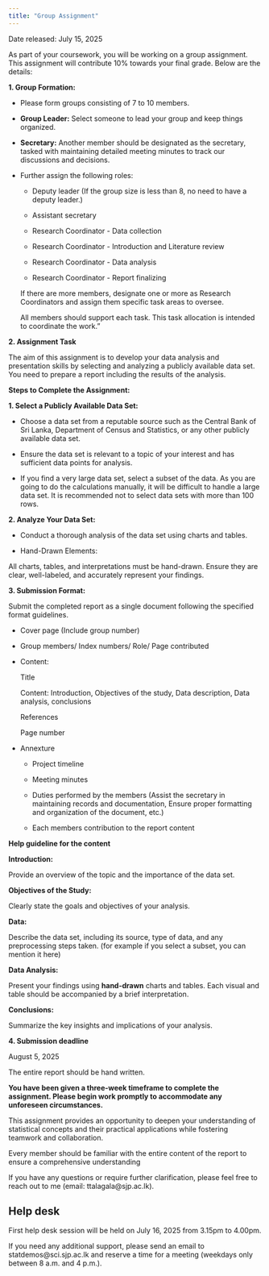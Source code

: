 ```yaml
---
title: "Group Assignment"
---
```


Date released: July 15, 2025

As part of your coursework, you will be working on a group assignment. This assignment will contribute 10% towards your final grade. Below are the details:

**1. Group Formation:**

-   Please form groups consisting of 7 to 10 members.

-   **Group Leader:** Select someone to lead your group and keep things organized.

-   **Secretary:** Another member should be designated as the secretary, tasked with maintaining detailed meeting minutes to track our discussions and decisions.

-   Further assign the following roles:

    -   Deputy leader (If the group size is less than 8, no need to have a deputy leader.)

    -   Assistant secretary

    -   Research Coordinator - Data collection

    -   Research Coordinator - Introduction and Literature review
    
    -   Research Coordinator - Data analysis
    
    -   Research Coordinator - Report finalizing
    
    If there are more members, designate one or more as Research Coordinators and assign them specific task areas to oversee.
    
    All members should support each task. This task allocation is intended to coordinate the work."

**2. Assignment Task**

The aim of this assignment is to develop your data analysis and presentation skills by selecting and analyzing a publicly available data set. You need to prepare a report including the results of the analysis.

**Steps to Complete the Assignment:**

**1. Select a Publicly Available Data Set:**

-   Choose a data set from a reputable source such as the Central Bank of Sri Lanka, Department of Census and Statistics, or any other publicly available data set.

-   Ensure the data set is relevant to a topic of your interest and has sufficient data points for analysis.

-   If you find a very large data set, select a subset of the data. As you are going to do the calculations manually, it will be difficult to handle a large data set. It is recommended not to select data sets with more than 100 rows.

**2. Analyze Your Data Set:**

-   Conduct a thorough analysis of the data set using charts and tables.

-   Hand-Drawn Elements:

All charts, tables, and interpretations must be hand-drawn. Ensure they are clear, well-labeled, and accurately represent your findings.


**3. Submission Format:**

Submit the completed report as a single document following the specified format guidelines.

-   Cover page (Include group number)

-   Group members/ Index numbers/ Role/ Page contributed

-   Content:

    Title

    Content: Introduction, Objectives of the study,
     Data description, Data analysis, conclusions

    References

    Page number

-   Annexture

    -   Project timeline

    -   Meeting minutes

    -   Duties performed by the members (Assist the secretary in maintaining records and documentation, Ensure proper formatting and organization of the document, etc.)
    
    - Each members contribution to the report content
    
    
**Help guideline for the content**


**Introduction:**

Provide an overview of the topic and the importance of the data set.

**Objectives of the Study:**

Clearly state the goals and objectives of your analysis.

**Data:**

Describe the data set, including its source, type of data, and any preprocessing steps taken. (for example if you select a subset, you can mention it here)

**Data Analysis:**

Present your findings using **hand-drawn** charts and tables. Each visual and table should be accompanied by a brief interpretation.

**Conclusions:**

Summarize the key insights and implications of your analysis.


**4. Submission deadline**

August 5, 2025

The entire report should be hand written.

**You have been given a three-week timeframe to complete the assignment. Please begin work promptly to accommodate any unforeseen circumstances.**

This assignment provides an opportunity to deepen your understanding of statistical concepts and their practical applications while fostering teamwork and collaboration.

Every member should be familiar with the entire content of the report to ensure a comprehensive understanding

If you have any questions or require further clarification, please feel free to reach out to me (email: ttalagala\@sjp.ac.lk).

## Help desk

First help desk session will be held on July 16, 2025 from 3.15pm to 4.00pm.

If you need any additional support, please send an email to statdemos\@sci.sjp.ac.lk and reserve a time for a meeting (weekdays only between 8 a.m. and 4 p.m.).
